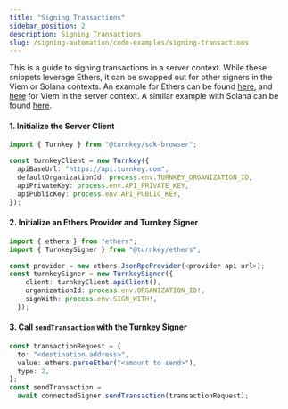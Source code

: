 ```yaml
---
title: "Signing Transactions"
sidebar_position: 2
description: Signing Transactions
slug: /signing-automation/code-examples/signing-transactions
---
```



This is a guide to signing transactions in a server context. While these snippets leverage Ethers, it can be swapped out for other signers in the Viem or Solana contexts. An example for Ethers can be found [here](https://github.com/tkhq/sdk/tree/main/examples/with-ethers), and [here](https://github.com/tkhq/sdk/tree/main/examples/with-viem) for Viem in the server context. A similar example with Solana can be found [here](https://github.com/tkhq/sdk/tree/main/examples/with-solana).

#### 1. Initialize the Server Client

```typescript
import { Turnkey } from "@turnkey/sdk-browser";

const turnkeyClient = new Turnkey({
  apiBaseUrl: "https://api.turnkey.com",
  defaultOrganizationId: process.env.TURNKEY_ORGANIZATION_ID,
  apiPrivateKey: process.env.API_PRIVATE_KEY,
  apiPublicKey: process.env.API_PUBLIC_KEY,
});
```

#### 2. Initialize an Ethers Provider and Turnkey Signer

```typescript
import { ethers } from "ethers";
import { TurnkeySigner } from "@turnkey/ethers";

const provider = new ethers.JsonRpcProvider(<provider api url>);
const turnkeySigner = new TurnkeySigner({
    client: turnkeyClient.apiClient(),
    organizationId: process.env.ORGANIZATION_ID!,
    signWith: process.env.SIGN_WITH!,
  });
```

#### 3. Call `sendTransaction` with the Turnkey Signer

```typescript
const transactionRequest = {
  to: "<destination address>",
  value: ethers.parseEther("<amount to send>"),
  type: 2,
};
const sendTransaction =
  await connectedSigner.sendTransaction(transactionRequest);
```
